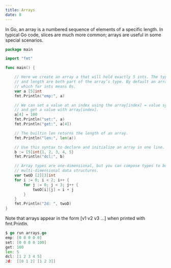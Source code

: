 ```yaml
---
title: Arrays
date: 8
---
```


In Go, an array is a numbered sequence of elements of a specific length. In typical Go code, slices are much more common; arrays are useful in some special scenarios.

```go
package main

import "fmt"

func main() {

    // Here we create an array a that will hold exactly 5 ints. The type of elements
    // and length are both part of the array’s type. By default an array is zero-valued
    // which for ints means 0s.
    var a [5]int
    fmt.Println("emp:", a)

    // We can set a value at an index using the array[index] = value syntax
    // and get a value with array[index].
    a[4] = 100
    fmt.Println("set:", a)
    fmt.Println("get:", a[4])

    // The builtin len returns the length of an array.
    fmt.Println("len:", len(a))

    // Use this syntax to declare and initialize an array in one line.
    b := [5]int{1, 2, 3, 4, 5}
    fmt.Println("dcl:", b)

    // Array types are one-dimensional, but you can compose types to build
    // multi-dimensional data structures.
    var twoD [2][3]int
    for i := 0; i < 2; i++ {
        for j := 0; j < 3; j++ {
            twoD[i][j] = i + j
        }
    }
    fmt.Println("2d: ", twoD)
}
```

Note that arrays appear in the form [v1 v2 v3 ...] when printed with fmt.Println.

```go
$ go run arrays.go
emp: [0 0 0 0 0]
set: [0 0 0 0 100]
get: 100
len: 5
dcl: [1 2 3 4 5]
2d:  [[0 1 2] [1 2 3]]
```
